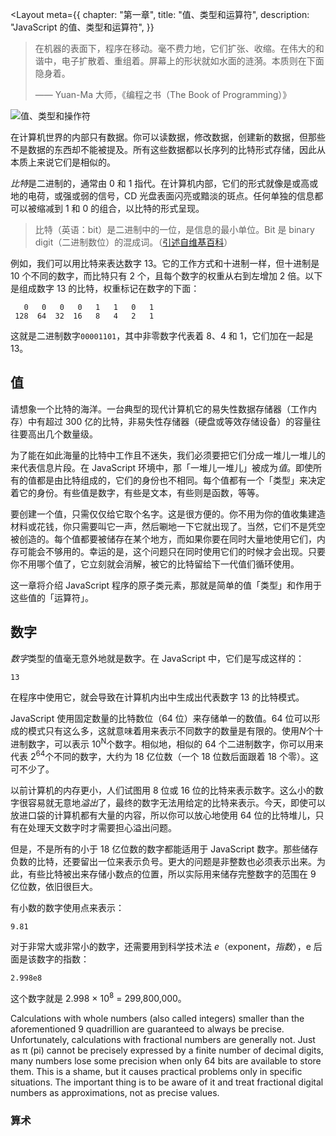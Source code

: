 
<Layout
  meta={{
    chapter: "第一章",
    title: "值、类型和运算符",
    description: "JavaScript 的值、类型和运算符",
  }}
>

> 在机器的表面下，程序在移动。毫不费力地，它们扩张、收缩。在伟大的和谐中，电子扩散着、重组着。屏幕上的形状就如水面的涟漪。本质则在下面隐身着。
>
> —— Yuan-Ma 大师，《编程之书（The Book of Programming）》

![值、类型和操作符](/img/chapter_picture_1.jpeg)

在计算机世界的内部只有数据。你可以读数据，修改数据，创建新的数据，但那些不是数据的东西却不能被提及。所有这些数据都以长序列的比特形式存储，因此从本质上来说它们是相似的。

*比特*是二进制的，通常由 0 和 1 指代。在计算机内部，它们的形式就像是或高或地的电荷，或强或弱的信号，CD 光盘表面闪亮或黯淡的斑点。任何单独的信息都可以被缩减到 1 和 0 的组合，以比特的形式呈现。

> 比特（英语：bit）是二进制中的一位，是信息的最小单位。Bit 是 binary digit（二进制数位）的混成词。（[引述自维基百科](https://zh.wikipedia.org/wiki/%E4%BD%8D%E5%85%83)）

例如，我们可以用比特来表达数字 13。它的工作方式和十进制一样，但十进制是 10 个不同的数字，而比特只有 2 个，且每个数字的权重从右到左增加 2 倍。以下是组成数字 13 的比特，权重标记在数字的下面：

```
   0   0   0   0   1   1   0   1
 128  64  32  16   8   4   2   1
```

这就是二进制数字`00001101`，其中非零数字代表着 8、4 和 1，它们加在一起是 13。

## 值

请想象一个比特的海洋。一台典型的现代计算机它的易失性数据存储器（工作内存）中有超过 300 亿的比特，非易失性存储器（硬盘或等效存储设备）的容量往往要高出几个数量级。

为了能在如此海量的比特中工作且不迷失，我们必须要把它们分成一堆儿一堆儿的来代表信息片段。在 JavaScript 环境中，那「一堆儿一堆儿」被成为*值*。即使所有的值都是由比特组成的，它们的身份也不相同。每个值都有一个「类型」来决定着它的身份。有些值是数字，有些是文本，有些则是函数，等等。

要创建一个值，只需仅仅给它取个名字。这是很方便的。你不用为你的值收集建造材料或花钱，你只需要叫它一声，然后唰地一下它就出现了。当然，它们不是凭空被创造的。每个值都要被储存在某个地方，而如果你要在同时大量地使用它们，内存可能会不够用的。幸运的是，这个问题只在同时使用它们的时候才会出现。只要你不用哪个值了，它立刻就会消解，被它的比特留给下一代值们循环使用。

这一章将介绍 JavaScript 程序的原子类元素，那就是简单的值「类型」和作用于这些值的「运算符」。

## 数字

*数字*类型的值毫无意外地就是数字。在 JavaScript 中，它们是写成这样的：

```
13
```

在程序中使用它，就会导致在计算机内出中生成出代表数字 13 的比特模式。

JavaScript 使用固定数量的比特数位（64 位）来存储单一的数值。64 位可以形成的模式只有这么多，这就意味着用来表示不同数字的数量是有限的。使用*N*个十进制数字，可以表示 10<sup>N</sup>个数字。相似地，相似的 64 个二进制数字，你可以用来代表 2<sup>64</sup>个不同的数字，大约为 18 亿位数（一个 18 位数后面跟着 18 个零）。这可不少了。

以前计算机的内存更小，人们试图用 8 位或 16 位的比特来表示数字。这么小的数字很容易就无意地*溢出*了，最终的数字无法用给定的比特来表示。今天，即使可以放进口袋的计算机都有大量的内容，所以你可以放心地使用 64 位的比特堆儿，只有在处理天文数字时才需要担心溢出问题。

但是，不是所有的小于 18 亿位数的数字都能适用于 JavaScript 数字。那些储存负数的比特，还要留出一位来表示负号。更大的问题是非整数也必须表示出来。为此，有些比特被出来存储小数点的位置，所以实际用来储存完整数字的范围在 9 亿位数，依旧很巨大。

有小数的数字使用点来表示：

```
9.81
```

对于非常大或非常小的数字，还需要用到科学技术法 _e_（exponent，_指数_），e 后面是该数字的指数：

```
2.998e8
```

这个数字就是 2.998 × 10<sup>8</sup> = 299,800,000。

Calculations with whole numbers (also called integers) smaller than the aforementioned 9 quadrillion are guaranteed to always be precise. Unfortunately, calculations with fractional numbers are generally not. Just as π (pi) cannot be precisely expressed by a finite number of decimal digits, many numbers lose some precision when only 64 bits are available to store them. This is a shame, but it causes practical problems only in specific situations. The important thing is to be aware of it and treat fractional digital numbers as approximations, not as precise values.

### 算术

</Layout>
